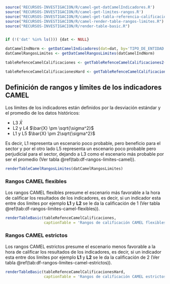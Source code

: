 ```r
source('RECURSOS-INVESTIGACION/R/camel-get-datCamelIndicadores.R')
source('RECURSOS-INVESTIGACION/R/camel-get-limites-rangos.R')
source("RECURSOS-INVESTIGACION/R/camel-get-tabla-referencia-calificaciones.R")
source("RECURSOS-INVESTIGACION/R/camel-render-table-rangos-limites.R")
source("RECURSOS-INVESTIGACION/R/render-table-basic.R")


if (!('dat' %in% ls())) {dat <- NULL}

datCamelIndNorm <- getDatCamelIndicadores(dat=dat, by='TIPO_DE_ENTIDAD')
datCamelRangosLimites <- getDatCamelRangosLimites(datCamelIndNorm)

tableRefenceCamelCalificaciones <- getTableRefenceCamelCalificaciones2()

tableRefenceCamelCalificacionesHard <- getTableRefenceCamelCalificaciones2(calificadorDuro = TRUE)
```

## Definición de rangos y límites de los indicadores CAMEL

Los límites de los indicadores están definidos por la desviación estándar y el promedio de los datos históricos:

- L3 $\bar{X}$
- L2 y L4 $\bar{X} \pm \sqrt{\sigma^2}$
- L1 y L5 $\bar{X} \pm 2\sqrt{\sigma^2}$

Es decir, L1 representa un escenario poco probable, pero beneficio para el sector y por el otro lado L5 representa un escenario poco probable pero perjudicial para el sector, dejando a L3 como el escenario más probable por ser el promedio (Ver tabla \@ref(tab:df-rangos-limites-camel)).

\vspace*{15pt}
```r
renderTableCamelRangosLimites(datCamelRangosLimites)
```


### Rangos CAMEL flexibles

Los rangos CAMEL flexibles presume el escenario más favorable a la hora de calificar los resultados de los indicadores, es decir, si un indicador esta entre dos limites por ejemplo **L1** y **L2** se le da la calificación de 1 (Ver tabla \@ref(tab:df-rangos-limites-camel-flexibles)).

\vspace*{15pt}
```r
renderTableBasic(tableRefenceCamelCalificaciones, 
                 captionTable = 'Rangos de calificación CAMEL flexibles')
```

### Rangos CAMEL estrictos

Los rangos CAMEL estrictos presume el escenario menos favorable a la hora de calificar los resultados de los indicadores, es decir, si un indicador esta entre dos limites por ejemplo **L1** y **L2** se le da la calificación de 2 (Ver tabla \@ref(tab:df-rangos-limites-camel-estrictos)).

\vspace*{15pt}
```r
renderTableBasic(tableRefenceCamelCalificacionesHard, 
                 captionTable = 'Rangos de calificación CAMEL estrictos')
```
